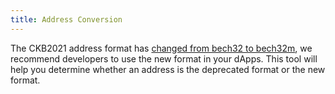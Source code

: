 ```yaml
---
title: Address Conversion
---
```



The CKB2021 address format has [changed from bech32 to bech32m](https://github.com/nervosnetwork/rfcs/pull/239),
we recommend developers to use the new format in your dApps.
This tool will help you determine whether an address is the deprecated format or the new format.

<Tabs>
  <TabItem value="address2script" label="Address to Script" default>
    <AddressToScript />
  </TabItem>
  <TabItem value="script2address" label="Script to Address">
    <ScriptToAddress />
  </TabItem>
</Tabs>
